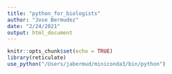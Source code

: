 ```yaml
---
title: "python_for_biologists"
author: "Jose Bermudez"
date: "2/24/2021"
output: html_document
---
```


```r
knitr::opts_chunk$set(echo = TRUE)
library(reticulate)
use_python("/Users/jabermud/miniconda3/bin/python")
```

## 